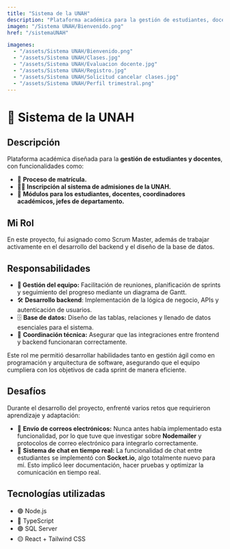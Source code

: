 ```yaml
---
title: "Sistema de la UNAH"
description: "Plataforma académica para la gestión de estudiantes, docentes y matrícula."
imagen: "/Sistema UNAH/Bienvenido.png"
href: "/sistemaUNAH"

imagenes:
  - "/assets/Sistema UNAH/Bienvenido.png"
  - "/assets/Sistema UNAH/Clases.jpg"
  - "/assets/Sistema UNAH/Evaluacion docente.jpg"
  - "/assets/Sistema UNAH/Registro.jpg"
  - "/assets/Sistema UNAH/Solicitud cancelar clases.jpg"
  - "/assets/Sistema UNAH/Perfil trimestral.png"
---
```


# 🏫 Sistema de la UNAH

## Descripción
Plataforma académica diseñada para la **gestión de estudiantes y docentes**, con funcionalidades como:  
- 📖 **Proceso de matrícula.**
- 👩‍🏫 **Inscripción al sistema de admisiones de la UNAH.**  
- 🔐 **Módulos para los estudiantes, docentes, coordinadores académicos, jefes de departamento.**  

## Mi Rol  
En este proyecto, fui asignado como Scrum Master, además de trabajar activamente en el desarrollo del backend y el diseño de la base de datos.  

## Responsabilidades  
- **🚀 Gestión del equipo:** Facilitación de reuniones, planificación de sprints y seguimiento del progreso mediante un diagrama de Gantt.  
- 🛠 **Desarrollo backend**: Implementación de la lógica de negocio, APIs y autenticación de usuarios.  
- 🗄 **Base de datos:** Diseño de las tablas, relaciones y llenado de datos esenciales para el sistema.  
- 🔗 **Coordinación técnica:** Asegurar que las integraciones entre frontend y backend funcionaran correctamente.    

Este rol me permitió desarrollar habilidades tanto en gestión ágil como en programación y arquitectura de software, asegurando que el equipo cumpliera con los objetivos de cada sprint de manera eficiente.  

## Desafíos  
Durante el desarrollo del proyecto, enfrenté varios retos que requirieron aprendizaje y adaptación:  

- 📧 **Envío de correos electrónicos:** Nunca antes había implementado esta funcionalidad, por lo que tuve que investigar sobre **Nodemailer** y protocolos de correo electrónico para integrarlo correctamente.  
- 💬 **Sistema de chat en tiempo real:** La funcionalidad de chat entre estudiantes se implementó con **Socket.io**, algo totalmente nuevo para mí. Esto implicó leer documentación, hacer pruebas y optimizar la comunicación en tiempo real.

## Tecnologías utilizadas
- 🟢 Node.js 
- 🔵 TypeScript
- 🟣 SQL Server
- 🟡 React + Tailwind CSS
